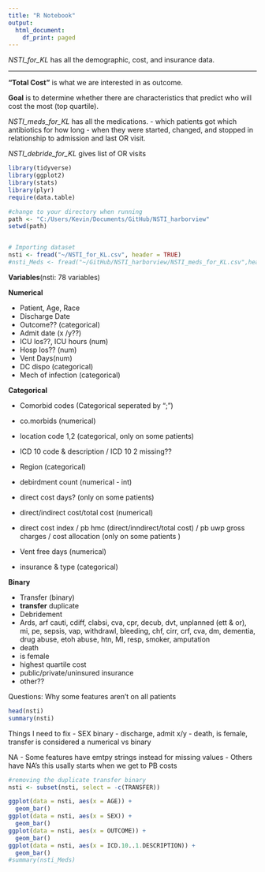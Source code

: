 ```yaml
---
title: "R Notebook"
output:
  html_document:
    df_print: paged
---
```


*NSTI_for_KL* has all the demographic, cost, and insurance data. 

_________________________________________________________

**"Total Cost"** is what we are interested in as outcome.  

**Goal** is to determine whether there are characteristics that predict who will cost the most (top quartile). 

*NSTI_meds_for_KL* has all the medications. 
- which patients got which antibiotics for how long
- when they were started, changed, and stopped in relationship to admission and last OR visit.

*NSTI_debride_for_KL* gives list of OR visits 



```r
library(tidyverse)
library(ggplot2)
library(stats)
library(plyr)
require(data.table)

#change to your directory when running
path <- "C:/Users/Kevin/Documents/GitHub/NSTI_harborview"
setwd(path)


# Importing dataset
nsti <- fread("~/NSTI_for_KL.csv", header = TRUE)
#nsti_Meds <- fread("~/GitHub/NSTI_harborview/NSTI_meds_for_KL.csv",header = TRUE)
```

**Variables**(nsti: 78 variables)

**Numerical**

- Patient, Age, Race
- Discharge Date
- Outcome?? (categorical)
- Admit date (x /y??)
- ICU los??, ICU hours (num)
- Hosp los?? (num)
- Vent Days(num) 
- DC dispo (categorical)
- Mech of infection (categorical)

**Categorical**

- Comorbid codes (Categorical seperated by ";")
- co.morbids (numerical)
- location code 1,2 (categorical, only on some patients)
- ICD 10 code & description / ICD 10 2 missing?? 
- Region (categorical)
- debirdment count (numerical - int)
- direct cost days? (only on some patients)
- direct/indirect cost/total cost (numerical)
- direct cost index / pb hmc (direct/inndirect/total cost) / pb uwp gross charges / cost allocation (only on some patients )

- Vent free days (numerical)

- insurance & type (categorical)


**Binary**

- Transfer (binary)
- **transfer** duplicate 
- Debridement
- Ards, arf cauti, cdiff, clabsi, cva, cpr, decub, dvt, unplanned (ett & or), mi, pe, sepsis, vap, withdrawl, bleeding, chf, cirr, crf, cva, dm, dementia, drug abuse, etoh abuse, htn, MI, resp, smoker, amputation
- death 
- is female
- highest quartile cost 
- public/private/uninsured insurance
- other??

Questions: Why some features aren't on all patients 


```r
head(nsti)
summary(nsti)
```

Things I need to fix 
- SEX binary 
- discharge, admit x/y 
- death, is female, transfer is considered a numerical vs binary 

NA 
- Some features have emtpy strings instead for missing values 
- Others have NA's this usally starts when we get to PB costs 

```r
#removing the duplicate transfer binary 
nsti <- subset(nsti, select = -c(TRANSFER))


```


```r
ggplot(data = nsti, aes(x = AGE)) +
  geom_bar()
ggplot(data = nsti, aes(x = SEX)) +
  geom_bar()
ggplot(data = nsti, aes(x = OUTCOME)) +
  geom_bar()
ggplot(data = nsti, aes(x = ICD.10..1.DESCRIPTION)) +
  geom_bar()
#summary(nsti_Meds)
```

